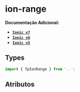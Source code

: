 
<Meta of={rangeStories} />

# ion-range

**Documentação Adicional:**

- **[`Ionic v7`](https://ionicframework.com/docs/api/range)**
- **[`Ionic v6`](https://ionicframework.com/docs/v6/api/range)**
- **[`Ionic v5`](https://ionicframework.com/docs/v5/api/range)**

## Types

```ts
import { TpIonRange } from '..';
```

## Atributos

<Canvas of={rangeStories.Default} />

<Controls />
